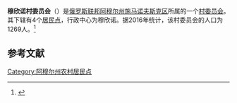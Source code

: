 {{Infobox Settlement
| official_name = 穆欣诺村委员会
| native_name = Мухинский сельсовет
| settlement_type = [[村委员会|村委员会]]
| subdivision_type = [[国家|国家]]
| subdivision_type1 = [[俄罗斯行政区划|州]]
| subdivision_type2 = [[区_(苏联)|区]]
| subdivision_name = {{RUS}}
| subdivision_name1 = [[阿穆尔州|阿穆尔州]]
| subdivision_name2 = [[施马诺夫斯克区|施马诺夫斯克区]]
| seat_type = 行政中心
| seat = 穆欣诺
| population_as_of=2016
| population_footnotes = <ref name=amurstat />
| population_total = 1269
| coordinates_display = inline,title
| latd = 52 | latm = 16 | lats = 22 | latNS = N
| longd = 127 | longm = 12 | longs = 40 | longEW = E
| timezone = [[雅库茨克时间|MSK+6]]
| utc_offset = +9
| blank_name = [[俄罗斯市政土地区划代码|OKTMO编码]]
| blank_info = [http://classif.spb.ru/classificators/view/tma.php?st=A&kr=1&kod=10655424 10655424]
}}
'''穆欣诺村委员会'''（{{lang-ru|Мухинский сельсовет}}）是[[俄罗斯联邦|俄罗斯联邦]][[阿穆尔州|阿穆尔州]][[施马诺夫斯克区|施马诺夫斯克区]]所属的一个[[村委员会|村委员会]]。其下辖有4个[[居民点|居民点]]，行政中心为穆欣诺。据2016年统计，该村委员会的人口为1269人。<ref name=amurstat>{{cite web |url=http://amurstat.gks.ru/wps/wcm/connect/rosstat_ts/amurstat/resources/d600c10043769f3eb9effbdd898fc419/07_1_4.htm |title=Оценка численности населения по городским округам, муниципальным районам, городским и сельским поселениям Амурской области на 1 января 2016 года |language=ru |accessdate=2016-04-21 |archiveurl=https://www.webcitation.org/6gvsqa6qi?url=http://amurstat.gks.ru/wps/wcm/connect/rosstat_ts/amurstat/resources/d600c10043769f3eb9effbdd898fc419/07_1_4.htm |archivedate=2016-04-21 |deadurl=yes }}</ref>

== 参考文献 ==
{{reflist}}

{{Russia-stub}}

[[Category:阿穆尔州农村居民点|Category:阿穆尔州农村居民点]]